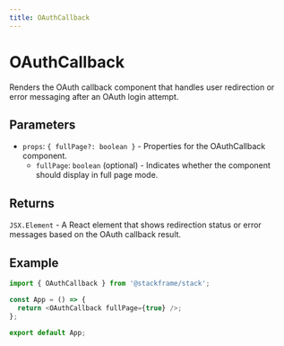 ```yaml
---
title: OAuthCallback
---
```


# OAuthCallback

Renders the OAuth callback component that handles user redirection or error messaging after an OAuth login attempt.

## Parameters

- `props`: `{ fullPage?: boolean }` - Properties for the OAuthCallback component.
  - `fullPage`: `boolean` (optional) - Indicates whether the component should display in full page mode.

## Returns

`JSX.Element` - A React element that shows redirection status or error messages based on the OAuth callback result.

## Example

```typescript
import { OAuthCallback } from '@stackframe/stack';

const App = () => {
  return <OAuthCallback fullPage={true} />;
};

export default App;
```